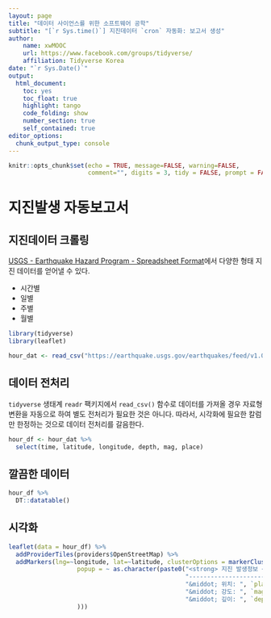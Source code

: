 ```yaml
---
layout: page
title: "데이터 사이언스를 위한 소프트웨어 공학"
subtitle: "[`r Sys.time()`] 지진데이터 `cron` 자동화: 보고서 생성"
author:
    name: xwMOOC
    url: https://www.facebook.com/groups/tidyverse/
    affiliation: Tidyverse Korea
date: "`r Sys.Date()`"
output:
  html_document: 
    toc: yes
    toc_float: true
    highlight: tango
    code_folding: show
    number_section: true
    self_contained: true
editor_options: 
  chunk_output_type: console
---
```


```r
knitr::opts_chunk$set(echo = TRUE, message=FALSE, warning=FALSE,
                      comment="", digits = 3, tidy = FALSE, prompt = FALSE, fig.align = 'center')
```


# 지진발생 자동보고서 {#earthquake-crawling-report}

## 지진데이터 크롤링 {#earthquake-crawling}

[USGS - Earthquake Hazard Program - Spreadsheet Format](https://earthquake.usgs.gov/earthquakes/feed/v1.0/csv.php)에서 다양한 형태 지진 데이터를 얻어낼 수 있다.

- 시간별
- 일별
- 주별
- 월별

```r
library(tidyverse)
library(leaflet)

hour_dat <- read_csv("https://earthquake.usgs.gov/earthquakes/feed/v1.0/summary/all_hour.csv")
```

## 데이터 전처리 {#earthquake-preprocessing}

`tidyverse` 생태계 `readr` 팩키지에서 `read_csv()` 함수로 데이터를 가져올 경우 자료형 변환을 자동으로 하여 별도 전처리가 필요한 것은 아니다.
따라서, 시각화에 필요한 칼럼만 한정하는 것으로 데이터 전처리를 갈음한다.

```r
hour_df <- hour_dat %>% 
  select(time, latitude, longitude, depth, mag, place) 
```

## 깔끔한 데이터 {#earthquake-clean-data}

```r
hour_df %>% 
  DT::datatable()
```

## 시각화 {#earthquake-visualization}

```r
leaflet(data = hour_df) %>% 
  addProviderTiles(providers$OpenStreetMap) %>% 
  addMarkers(lng=~longitude, lat=~latitude, clusterOptions = markerClusterOptions(),
                   popup = ~ as.character(paste0("<strong> 지진 발생정보 </strong><br>",
                                                 "------------------------------<br>",
                                                 "&middot; 위치: ", `place`, "<br>",
                                                 "&middot; 강도: ", `mag`, "<br>",
                                                 "&middot; 깊이: ", `depth`, "<br>"
                   ))) 
```


